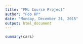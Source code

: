 ```yaml
---
title: "PML Course Project"
author: "Foo HP"
date: "Monday, December 21, 2015"
output: html_document
---
```



```r
summary(cars)
```

